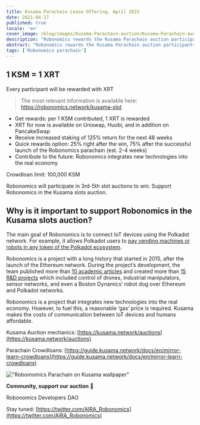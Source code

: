 ```yaml
---
title: Kusama Parachain Lease Offering, April 2021
date: 2021-04-17
published: true
locale: 'en'
cover_image: /blog/images/Kusama-Parachain-auction/Kusama-Parachain-auction.jpg
description: "Robonomics rewards the Kusama Parachain auction participants!"
abstract: "Robonomics rewards the Kusama Parachain auction participants!"
tags: ['Robonomics parachain']
---
```


<div class="animate-inside">

## 1 KSM = 1 XRT

</div>

<div class="text_abstract layout layout__text animate post_abstract in-viewport animate-inside">

Every participant will be rewarded with XRT

</div>

> The most relevant information is available here: https://robonomics.network/kusama-slot

- Get rewards: per 1 KSM contributed, 1 XRT is rewarded
- XRT for now is available on Uniswap, Huobi, and in addition on PancakeSwap
- Receive increased staking of 125% return for the next 48 weeks
- Quick rewards option: 25% right after the win, 75% after the successful launch of the Robonomics parachain (est. 2-4 weeks)
- Contribute to the future: Robonomics integrates new technologies into the real economy 

Crowdloan limit: 100,000 KSM

Robonomics will participate in 3rd-5th slot auctions to win. Support Robonomics in the Kusama slots auction.

<section class="animate-inside">

## Why is it important to support Robonomics in the Kusama slots auction?

</section>

The main goal of Robonomics is to connect IoT devices using the Polkadot network. For example, it allows Polkadot users to [pay vending machines or robots in any token of the Polkadot ecosystem](https://robonomics.network/blog/robobank-introduction/).

Robonomics is a project with a long history that started in 2015, after the launch of the Ethereum network. During the project’s development, the team published more than [10 academic articles](https://robonomics.network/community#science) and created more than [15 R&D projects](https://wiki.robonomics.network/docs/en/r-and-d-based-on-robonomics-network/) which included control of drones, industrial manipulators, sensor networks, and even a Boston Dynamics’ robot dog over Ethereum and Polkadot networks.

Robonomics is a project that integrates new technologies into the real economy. However, to fuel this, a reasonable ‘gas’ price is required. Kusama makes the costs of communication between IoT devices and humans affordable.

Kusama Auction mechanics: [https://kusama.network/auctions](https://kusama.network/auctions)

Parachain Crowdloans: [https://guide.kusama.network/docs/en/mirror-learn-crowdloans](https://guide.kusama.network/docs/en/mirror-learn-crowdloans)

<section class="animate-inside">

!["Robomomics Parachain on Kusama wallpaper"](/blog/images/Kusama-Parachain-auction/wallpaper_KUSAMA_6.jpg)

</section>

**Community, support our auction** 🦾

Robonomics Developers DAO

Stay tuned: [https://twitter.com/AIRA_Robonomics](https://twitter.com/AIRA_Robonomics)
